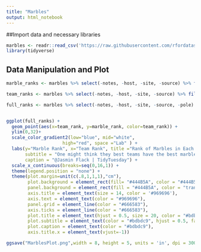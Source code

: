 ```yaml
---
title: "Marbles"
output: html_notebook
---
```



##Import data and necessary libraries
```r
marbles <- readr::read_csv('https://raw.githubusercontent.com/rfordatascience/tidytuesday/master/data/2020/2020-06-02/marbles.csv')
library(tidyverse)
```

## Data Manipulation and Plot
```r
marble_ranks <- marbles %>% select(-notes, -host, -site, -source) %>% filter(str_detect(race, "R")) %>% group_by(marble_name) %>% summarise(marble_time=mean(time_s,na.rm = T)) %>% mutate(marble_rank= rank(marble_time))

team_ranks <- marbles %>% select(-notes, -host, -site, -source) %>% filter(str_detect(race, "R")) %>% group_by(team_name) %>% summarise(team_time=mean(time_s, na.rm = T)) %>% mutate(team_rank= rank(team_time)) 

full_ranks <- marbles %>% select(-notes, -host, -site, -source, -pole) %>% filter(str_detect(race, "R")) %>% left_join(marble_ranks, by='marble_name') %>% left_join(team_ranks, by= 'team_name') 


ggplot(full_ranks) +
  geom_point(aes(x=team_rank, y=marble_rank, color=team_rank)) +
  ylim(0,32)+
  scale_color_gradient2(low="blue", mid="white",
                     high="red", space ="Lab" ) +
  labs(y="Marble Rank", x="Team Rank", title ="Rank of Marbles in Each Team", 
       subtitle = "One might think they best teams have the best marbles,\n but most teams have a range of marble 'skill'",
       caption = "@Jasmin Flack | TidyTuesday") +
  scale_x_continuous(breaks=seq(0,16,1)) +
  theme(legend.position = "none") +
  theme(plot.margin=unit(c(.8,1,1,1),"cm"),
        plot.background = element_rect(fill= "#444B5A", color = "#444B5A"),
        panel.background = element_rect(fill = "#444B5A", color = "transparent"),
        axis.title = element_text(size = 14, color = '#969696'),
        axis.text = element_text(color = "#969696"),
        panel.grid = element_line(color = "#666583"),
        axis.ticks = element_line(color = "#666583"),
        plot.title = element_text(hjust = 0.5, size = 20, color = "#bdbdc9", face = "bold"),
        plot.subtitle = element_text(color = "#bdbdc9", hjust = 0.5, face='italic'),
        plot.caption = element_text(color = "#bdbdc9"),
        axis.title.x = element_text(vjust=-1))

ggsave("MarblesPlot.png",width = 8, height = 5, units = 'in', dpi = 300)

```





